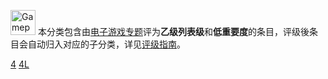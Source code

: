 {{empty category}}

[[Image:Gamepad.svg|40px]] 本分类包含由[[Wikipedia:电子游戏专题|电子游戏专题]]评为<span style="background-color: {{class/colour|BL}};">'''乙级列表级'''</span>和<span style="background-color: {{importance/colour|Low}};">'''低重要度'''</span>的条目，评级後条目会自动归入对应的子分类，详见[[Wikipedia:电子游戏专题/评级|评级指南]]。

[[Category:乙级列表级电子游戏条目|4]]
[[Category:低重要度电子游戏条目|4L]]
